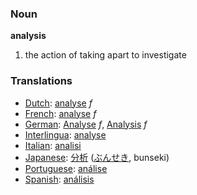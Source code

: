 === Noun ===

'''analysis'''

# the action of taking apart to investigate

=== Translations === 
*[[Dutch]]: [[analyse]] ''f''
*[[French]]: [[analyse]] ''f''
*[[German]]: [[Analyse]] ''f'', [[Analysis]] ''f''
*[[Interlingua]]: [[analyse]] 
*[[Italian]]: [[analisi]]
*[[Japanese]]: [[分析]] ([[ぶんせき]], bunseki)
*[[Portuguese]]: [[análise]] 
*[[Spanish]]: [[análisis]]